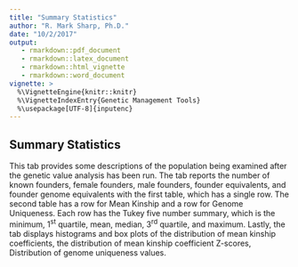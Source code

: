 ```yaml
---
title: "Summary Statistics"
author: "R. Mark Sharp, Ph.D."
date: "10/2/2017"
output: 
   - rmarkdown::pdf_document
   - rmarkdown::latex_document
   - rmarkdown::html_vignette
   - rmarkdown::word_document
vignette: >
  %\VignetteEngine{knitr::knitr}
  %\VignetteIndexEntry{Genetic Management Tools}
  %\usepackage[UTF-8]{inputenc}
---
```


## Summary Statistics  
This tab provides some descriptions of the population being examined
after the genetic value analysis has been run. 
The tab reports the number of known founders, female founders, male founders,
founder equivalents, and founder genome equivalents with the first table, 
which has a single row.
The second table has a row for Mean Kinship and a row for Genome Uniqueness.
Each row has the Tukey five number summary, which is the minimum, 1^st^
quartile, mean, median, 3^rd^ quartile, and maximum. 
Lastly, the tab displays histograms and box plots of the distribution of
mean kinship coefficients, the distribution of mean kinship coefficient 
Z-scores, Distribution of genome uniqueness values.
